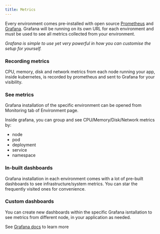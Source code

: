 ```yaml
---
title: Metrics
---
```


Every environment comes pre-installed with open source [Prometheus](https://prometheus.io/) and
[Grafana](https://grafana.com/oss/). Grafana will be running on its own URL for each environment and must be used to see
all metrics collected from your environment.

_Grafana is simple to use yet very powerful in how you can customise the setup for yourself._

### Recording metrics

CPU, memory, disk and network metrics from each node running your app, inside kubernetes, is recorded by prometheus and
sent to Grafana for your visibility.

### See metrics

Grafana installation of the specific environment can be opened from Monitoring tab of Environment page.

Inside grafana, you can group and see CPU/Memory/Disk/Network metrics by:

- node
- pod
- deployment
- service
- namespace

### In-built dashboards

Grafana installation in each environment comes with a lot of pre-built dashboards to see infrastructure/system metrics.
You can star the frequently visited ones for convenience.

### Custom dashboards

You can create new dashboards within the specific Grafana isntallation to see metrics from different node, in your
application as needed.

<Info>See [Grafana docs](https://grafana.com/docs/grafana/latest/?pg=oss-graf&plcmt=resources) to learn more</Info>
